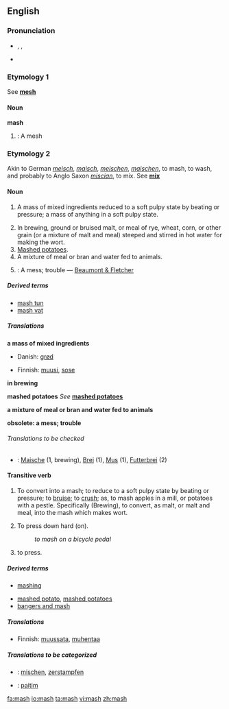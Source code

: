 {{see|MASH}}
==English==
===Pronunciation===
*{{AHD|măsh}}, {{IPA|/mæʃ/}}, {{SAMPA|/m{S/}}
*{{rhymes|æʃ}}

===Etymology 1===
See '''[[mesh]]'''

====Noun====
'''mash'''

#{{obsolete}}: A mesh

===Etymology 2===
Akin to German ''[[meisch]]'', ''[[maisch]]'', ''[[meischen]]'', ''[[maischen]]'', to mash, to wash, and probably to Anglo Saxon ''[[miscian]]'', to mix. See '''[[mix]]'''

====Noun====
{{en-noun|pl=mashes}}

#{{uncountable}} A mass of mixed ingredients reduced to a soft pulpy state by beating or pressure; a mass of anything in a soft pulpy state.
#In brewing, ground or bruised malt, or meal of rye, wheat, corn, or other grain (or a mixture of malt and meal) steeped and stirred in hot water for making the wort.
#[[mashed potatoes|Mashed potatoes]].<!--full definition is at "mashed potatoes"-->
#A mixture of meal or bran and water fed to animals.
#{{obsolete}}: A mess; trouble &mdash; [[Beaumont & Fletcher]]

=====Derived terms=====
*[[mash tun]]<!--'''Mash tun''', a large tub used in making mash and wort-->
*[[mash vat]]

=====Translations=====
'''a mass of mixed ingredients'''
{{top}}
*Danish: [[grød]]
{{mid}}
*Finnish: [[muusi]], [[sose]]
{{bottom}}

'''in brewing'''
{{top}}
{{mid}}
{{bottom}}

'''mashed potatoes'''
{{top}}
''See'' '''[[mashed potatoes]]'''
{{mid}}
{{bottom}}

'''a mixture of meal or bran and water fed to animals'''
{{top}}
{{mid}}
{{bottom}}

'''obsolete: a mess; trouble'''
{{top}}
{{mid}}
{{bottom}}

======Translations to be checked======
{{checktrans}}
*{{ttbc|German}}: [[Maische]] {{f}} (1, brewing), [[Brei]] {{m}} (1), [[Mus]] {{n}} (1), [[Futterbrei]] {{m}} (2)

====Transitive verb====
{{en-verb|mash|es}}

#{{transitive}} To convert into a mash; to reduce to a soft pulpy state by beating or pressure; to [[bruise]]; to [[crush]]; as, to mash apples in a mill, or potatoes with a pestle. Specifically (Brewing), to convert, as malt, or malt and meal, into the mash which makes wort.
#{{transitive}} To press down hard (on).
#:''to mash on a bicycle pedal''
#{{context|transitive|southern US|informal|}} to press.

=====Derived terms=====
*[[mashing]]
<!--* [[mashing tub]], a tub for making the mash in breweries and distilleries-->
*[[mashed potato]], [[mashed potatoes]]<!-- plural noun (Originally lower class colloquial from early 1900s) Potatoes which have been boiled and mashed to a pulpy consistency, usu. with sparing addition of milk, salt, butter, or other flavoring. It is a popular accompaniment to a meat course-->
*[[bangers and mash]]

=====Translations=====
{{trans-top|convert (something) into a mash}}
*Finnish: [[muussata]], [[muhentaa]]
{{trans-mid}}
{{trans-bottom}}

{{trans-top|press down hard on (something)}}
{{trans-mid}}
{{trans-bottom}}

{{trans-top|press (something)}}
{{trans-mid}}
{{trans-bottom}}

=====Translations to be categorized=====
{{checktrans}}
{{top}}
*{{ttbc|German}}: [[mischen]], [[zerstampfen]]
{{mid}}
*{{ttbc|Tok Pisin}}: [[paitim]]
{{bottom}}

[[fa:mash]]
[[io:mash]]
[[ta:mash]]
[[vi:mash]]
[[zh:mash]]